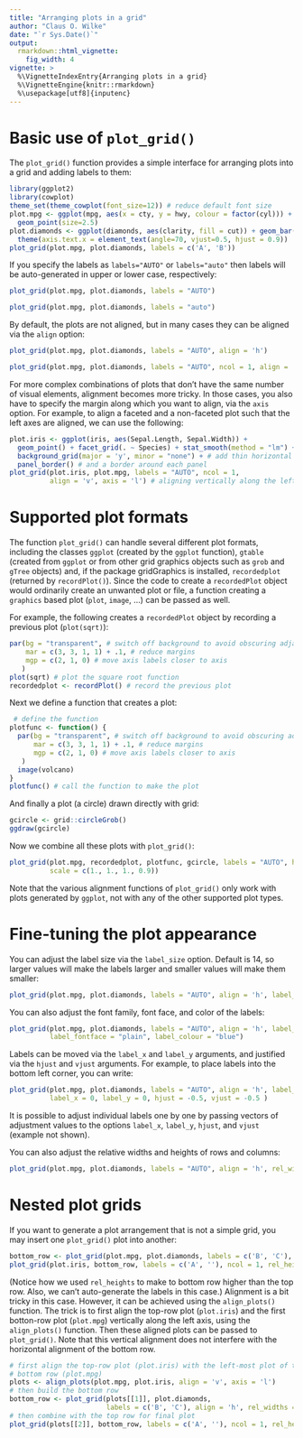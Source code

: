 ```yaml
---
title: "Arranging plots in a grid"
author: "Claus O. Wilke"
date: "`r Sys.Date()`"
output:
  rmarkdown::html_vignette:
    fig_width: 4
vignette: >
  %\VignetteIndexEntry{Arranging plots in a grid}
  %\VignetteEngine{knitr::rmarkdown}
  %\usepackage[utf8]{inputenc}
---
```


# Basic use of `plot_grid()`

The `plot_grid()` function provides a simple interface for arranging plots into a grid and adding labels to them:
```r
library(ggplot2)
library(cowplot)
theme_set(theme_cowplot(font_size=12)) # reduce default font size
plot.mpg <- ggplot(mpg, aes(x = cty, y = hwy, colour = factor(cyl))) + 
  geom_point(size=2.5)
plot.diamonds <- ggplot(diamonds, aes(clarity, fill = cut)) + geom_bar() +
  theme(axis.text.x = element_text(angle=70, vjust=0.5, hjust = 0.9))
plot_grid(plot.mpg, plot.diamonds, labels = c('A', 'B'))
```

If you specify the labels as `labels="AUTO"` or `labels="auto"` then labels will be auto-generated in upper or lower case, respectively:
```r
plot_grid(plot.mpg, plot.diamonds, labels = "AUTO")
```

```r
plot_grid(plot.mpg, plot.diamonds, labels = "auto")
```

By default, the plots are not aligned, but in many cases they can be aligned via the `align` option:
```r
plot_grid(plot.mpg, plot.diamonds, labels = "AUTO", align = 'h')
```

```r
plot_grid(plot.mpg, plot.diamonds, labels = "AUTO", ncol = 1, align = 'v')
```

For more complex combinations of plots that don't have the same number of visual elements, alignment becomes more tricky. In those cases, you also have to specify the margin along which you want to align, via the `axis` option. For example, to align a faceted and a non-faceted plot such that the left axes are aligned, we can use the following:
```r
plot.iris <- ggplot(iris, aes(Sepal.Length, Sepal.Width)) + 
  geom_point() + facet_grid(. ~ Species) + stat_smooth(method = "lm") +
  background_grid(major = 'y', minor = "none") + # add thin horizontal lines 
  panel_border() # and a border around each panel
plot_grid(plot.iris, plot.mpg, labels = "AUTO", ncol = 1, 
          align = 'v', axis = 'l') # aligning vertically along the left axis
```


# Supported plot formats

The function `plot_grid()` can handle several different plot formats, including the classes `ggplot` (created by the `ggplot` function), `gtable` (created from `ggplot` or from other grid graphics objects such as `grob` and `gTree` objects) and, if the package gridGraphics is installed, `recordedplot` (returned by `recordPlot()`).  Since the code to create a `recordedPlot` object would ordinarily create an unwanted plot or file, a function creating a `graphics` based plot (`plot`, `image`, ...) can be passed as well.

For example, the following creates a `recordedPlot` object by recording a previous plot (`plot(sqrt)`):
```r
par(bg = "transparent", # switch off background to avoid obscuring adjacent plots
    mar = c(3, 3, 1, 1) + .1, # reduce margins
    mgp = c(2, 1, 0) # move axis labels closer to axis
   ) 
plot(sqrt) # plot the square root function
recordedplot <- recordPlot() # record the previous plot
```

Next we define a function that creates a plot:
```r
 # define the function
plotfunc <- function() {
  par(bg = "transparent", # switch off background to avoid obscuring adjacent plots
      mar = c(3, 3, 1, 1) + .1, # reduce margins
      mgp = c(2, 1, 0) # move axis labels closer to axis
   ) 
  image(volcano)
}
plotfunc() # call the function to make the plot
```

And finally a plot (a circle) drawn directly with grid:
```r
gcircle <- grid::circleGrob()
ggdraw(gcircle)
```

Now we combine all these plots with `plot_grid()`:
```r
plot_grid(plot.mpg, recordedplot, plotfunc, gcircle, labels = "AUTO", hjust = 0, vjust = 1,
          scale = c(1., 1., 1., 0.9))
```
Note that the various alignment functions of `plot_grid()` only work with plots generated by `ggplot`, not with any of the other supported plot types.

# Fine-tuning the plot appearance

You can adjust the label size via the `label_size` option. Default is 14, so larger values will make the labels larger and smaller values will make them smaller:
```r
plot_grid(plot.mpg, plot.diamonds, labels = "AUTO", align = 'h', label_size = 12)
```

You can also adjust the font family, font face, and color of the labels:
```r
plot_grid(plot.mpg, plot.diamonds, labels = "AUTO", align = 'h', label_fontfamily = "serif",
          label_fontface = "plain", label_colour = "blue")
```


Labels can be moved via the `label_x` and `label_y` arguments, and justified via the `hjust` and `vjust` arguments. For example, to place labels into the bottom left corner, you can write:
```r
plot_grid(plot.mpg, plot.diamonds, labels = "AUTO", align = 'h', label_size = 12,
          label_x = 0, label_y = 0, hjust = -0.5, vjust = -0.5 )
```

It is possible to adjust individual labels one by one by passing vectors of adjustment values to the options `label_x`, `label_y`, `hjust`, and `vjust` (example not shown). 

You can also adjust the relative widths and heights of rows and columns:
```r
plot_grid(plot.mpg, plot.diamonds, labels = "AUTO", align = 'h', rel_widths = c(1, 1.3))
```


# Nested plot grids

If you want to generate a plot arrangement that is not a simple grid, you may insert one `plot_grid()` plot into another:
```r
bottom_row <- plot_grid(plot.mpg, plot.diamonds, labels = c('B', 'C'), align = 'h', rel_widths = c(1, 1.3))
plot_grid(plot.iris, bottom_row, labels = c('A', ''), ncol = 1, rel_heights = c(1, 1.2))
```

(Notice how we used `rel_heights` to make to bottom row higher than the top row. Also, we can't auto-generate the labels in this case.)
Alignment is a bit tricky in this case. However, it can be achieved using the `align_plots()` function. The trick is to first align the top-row plot (`plot.iris`) and the first botton-row plot (`plot.mpg`) vertically along the left axis, using the `align_plots()` function. Then these aligned plots can be passed to `plot_grid()`. Note that this vertical alignment does not interfere with the horizontal alignment of the bottom row.

```r
# first align the top-row plot (plot.iris) with the left-most plot of the
# bottom row (plot.mpg)
plots <- align_plots(plot.mpg, plot.iris, align = 'v', axis = 'l')
# then build the bottom row
bottom_row <- plot_grid(plots[[1]], plot.diamonds, 
                        labels = c('B', 'C'), align = 'h', rel_widths = c(1, 1.3))
# then combine with the top row for final plot
plot_grid(plots[[2]], bottom_row, labels = c('A', ''), ncol = 1, rel_heights = c(1, 1.2))
```
